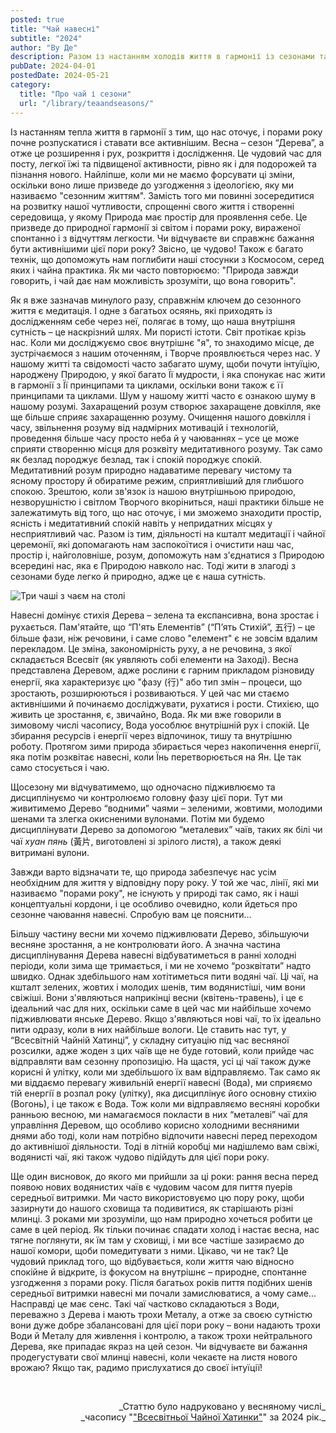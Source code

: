 ```yaml
---
posted: true
title: "Чай навесні"
subtitle: "2024"
author: "Ву Де"
description: Разом із настанням холодів життя в гармонії із сезонами та стихіями природно уповільнюється і спрямовується всередину. Це час на внутрішню роботу, медитацію та чаювання...
pubDate: 2024-04-01
postedDate: 2024-05-21
category: 
  title: "Про чай і сезони"
  url: "/library/teaandseasons/"
---
```



Із настанням тепла життя в гармонії з тим, що нас оточує, і порами року почне розпускатися і ставати все активнішим. Весна – сезон “Дерева”, а отже це розширення і рух, розкриття і дослідження. Це чудовий час для посту, легкої їжі та підвищеної активности, рівно як і для подорожей та пізнання нового. Найліпше, коли ми не маємо форсувати ці зміни, оскільки воно  лише призведе до узгодження з ідеологією, яку ми називаємо "сезонним життям". Замість того ми повинні зосередитися на розвитку нашої чутливости, спрощенні свого життя і створенні середовища, у якому Природа має простір для проявлення себе. Це призведе до природної гармонії зі світом і порами року, вираженої спонтанно і з відчуттям легкости. Чи відчуваєте ви справжнє бажання бути активнішими цієї пори року? Звісно, це чудово! Також є багато технік, що допоможуть нам поглибити наші стосунки з Космосом, серед яких і чайна практика. Як ми часто повторюємо: "Природа завжди говорить, і чай дає нам можливість зрозуміти, що вона говорить".

Як я вже зазначав минулого разу, справжнім ключем до сезонного життя є медитація. І одне з багатьох осяянь, які приходять із дослідженням себе через неї, полягає в тому, що наша внутрішня сутність – це наскрізний шлях. Ми пористі істоти. Світ протікає крізь нас. Коли ми досліджуємо своє внутрішнє "я", то знаходимо місце, де зустрічаємося з нашим оточенням, і Творче проявлюється через нас. У нашому житті та свідомості часто забагато шуму, щоби почути інтуїцію, народжену Природою, у якої багато Її мудрости, і яка спонукає нас жити в гармонії з Її принципами та циклами, оскільки вони також є її принципами та циклами. Шум у нашому житті часто є ознакою шуму в нашому розумі. Захаращений розум створює захаращене довкілля, яке ще більше сприяє захаращенню розуму. Очищення нашого довкілля і часу, звільнення розуму від надмірних мотивацій і технологій, проведення більше часу просто неба й у чаюваннях – усе це може сприяти створенню місця для розквіту медитативного розуму. Так само як безлад породжує безлад, так і спокій породжує спокій. Медитативний розум природно надаватиме перевагу чистому та ясному простору й обиратиме режим, сприятливіший для глибшого спокою. Зрештою, коли зв'язок із нашою внутрішньою природою, незворушністю і світлом Творчого вкоріниться, наші практики більше не залежатимуть від того, що нас оточує, і ми зможемо знаходити простір, ясність і медитативний спокій навіть у непридатних місцях у несприятливий час. Разом із тим, діяльності на кшталт медитації і чайної церемонії, які допомагають нам заспокоїтися і очистити наш час, простір і, найголовніше, розум, допоможуть нам з'єднатися з Природою всередині нас, яка є Природою навколо нас. Тоді жити в злагоді з сезонами буде легко й природно, адже це є наша сутність.

<Image class="align-center" src={Image1} alt="Три чаші з чаєм на столі" />

Навесні домінує стихія Дерева – зелена та експансивна, вона зростає і рухається. Пам'ятайте, що “П'ять Елементів” (“П’ять Стихій”, 五行) – це більше фази, ніж речовини, і саме слово "елемент" є не зовсім вдалим перекладом. Це зміна, закономірність руху, а не речовина, з якої складається Всесвіт (як уявляють собі елементи на Заході). Весна представлена Деревом, адже рослини є гарним прикладом різновиду енергії, яка характеризує цю "фазу (行)" або тип змін – процеси, що зростають, розширюються і розвиваються. У цей час ми стаємо активнішими й починаємо досліджувати, рухатися і рости. Стихією, що живить це зростання, є, звичайно, Вода. Як ми вже говорили в зимовому числі часопису, Вода уособлює внутрішній рух і спокій. Це збирання ресурсів і енергії через відпочинок, тишу та внутрішню роботу. Протягом зими природа збирається через накопичення енергії, яка потім розквітає навесні, коли Їнь перетворюється на Ян. Це так само стосується і чаю.

Щосезону ми відчуватимемо, що одночасно підживлюємо та дисциплінуємо чи контролюємо головну фазу цієї пори. Тут ми живитимемо Дерево “водними” чаями – зеленими, жовтими, молодими шенами та злегка окисненими вулонами. Потім ми будемо дисциплінувати Дерево за допомогою “металевих” чаїв, таких як білі чи чаї _хуан пянь_ (黃片, виготовлені зі зрілого листя), а також деякі витримані вулони.

Завжди варто відзначати те, що природа забезпечує нас усім необхідним для життя у відповідну пору року. У той же час, лінії, які ми називаємо "порами року", не існують у природі так само, як і наші концептуальні кордони, і це особливо очевидно, коли йдеться про сезонне чаювання навесні. Спробую вам це пояснити...

Більшу частину весни ми хочемо підживлювати Дерево, збільшуючи весняне зростання, а не контролювати його. А значна частина дисциплінування Дерева навесні відбуватиметься в ранні холодні періоди, коли зима ще тримається, і ми не хочемо “розквітати” надто швидко. Однак здебільшого нам хотітиметься пити водяні чаї. Ці чаї, на кшталт зелених, жовтих і молодих шенів, тим водянистіші, чим вони свіжіші. Вони з'являються наприкінці весни (квітень-травень), і це є ідеальний час для них, оскільки саме в цей час ми найбільше хочемо підживлювати янське Дерево. Якщо з'являються нові чаї, то їх ідеально пити одразу, коли в них найбільше вологи. Це ставить нас тут, у “Всесвітній Чайній Хатинці”, у складну ситуацію під час весняної розсилки, адже жоден з цих чаїв ще не буде готовий, коли прийде час відправляти вам сезонну пропозицію. На щастя, усі ці чаї також дуже корисні й улітку, коли ми здебільшого їх вам відправляємо. Так само як ми віддаємо перевагу живильній енергії навесні (Вода), ми сприяємо тій енергії в розпал року (улітку), яка дисциплінує його основну стихію (Вогонь), і це також є Вода. Тож коли ми відправляємо весняні коробки ранньою весною, ми намагаємося покласти в них “металеві” чаї для управління Деревом, що особливо корисно холодними весняними днями або тоді, коли нам потрібно відпочити навесні перед переходом до активнішої діяльности. Тоді в літній коробці ми надішлемо вам свіжі, водянисті чаї, які також чудово підійдуть для цієї пори року.

Ще один висновок, до якого ми прийшли за ці роки: рання весна перед появою нових водянистих чаїв є чудовим часом для пиття пуерів середньої витримки. Ми часто використовуємо цю пору року, щоби зазирнути до нашого сховища та подивитися, як старішають різні млинці. З роками ми зрозуміли, що нам природно хочеться робити це саме в цей період. Як тільки починає спадати холод і настає весна, нас тягне поглянути, як їм там у сховищі, і ми все частіше зазираємо до нашої комори, щоби помедитувати з ними. Цікаво, чи не так? Це чудовий приклад того, що відбувається, коли життя чаю відносно спокійне й відкрите, із фокусом на внутрішнє – природне, спонтанне узгодження з порами року. Після багатьох років пиття подібних шенів середньої витримки навесні ми почали замислюватися, а чому саме... Насправді це має сенс. Такі чаї частково складаються з Води, переважно з Дерева і мають трохи Металу, а отже за своєю сутністю вони дуже добре збалансовані для цієї пори року – вони надають трохи Води й Металу для живлення і контролю, а також трохи нейтрального Дерева, яке припадає якраз на цей сезон. Чи відчуваєте ви бажання продегустувати свої млинці навесні, коли чекаєте на листя нового врожаю? Якщо так, радимо прислухатися до своєї інтуїції!

<p>&nbsp;</p>
<p align="right" style="font-size: 0.9rem;">_Статтю було надруковано у весняному числі_<br />_часопису "<a href="http://www.globalteahut.org/" target="_blank" rel="noopener noreferrer">"Всесвітньої Чайної Хатинки"</a>" за 2024 рік._</p>